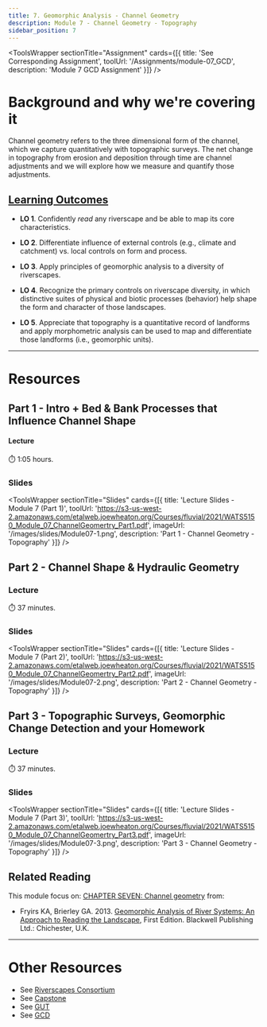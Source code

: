 ```yaml
---
title: 7. Geomorphic Analysis - Channel Geometry
description: Module 7 - Channel Geometry - Topography
sidebar_position: 7
---
```


<ToolsWrapper
  sectionTitle="Assignment"
  cards={[{
    title: 'See Corresponding Assignment',
    toolUrl: '/Assignments/module-07_GCD',
    description: 'Module 7 GCD Assignment'
  }]}
/>

# Background and why we're covering it

Channel geometry refers to the three dimensional form of the channel, which we capture quantitatively with topographic surveys. The net change in topography from erosion and deposition through time are channel adjustments and we will explore how we measure and quantify those adjustments.

## [Learning Outcomes](/syllabus/#course-objectives)

- **LO 1**. Confidently *read* any riverscape and be able to map its core characteristics.

- **LO 2**. Differentiate influence of external controls (e.g., climate and catchment) vs. local controls on form and process. 

- **LO 3**. Apply principles of geomorphic analysis to a diversity of riverscapes.

- **LO 4**. Recognize the primary controls on riverscape diversity, in which distinctive suites of physical and biotic processes (behavior) help shape the form and character of those landscapes. 

- **LO 5**. Appreciate that topography is a quantitative record of landforms and apply morphometric analysis can be used to map and differentiate those landforms (i.e., geomorphic units).

   

------

# Resources

## Part 1 -  Intro + Bed & Bank Processes that Influence Channel Shape
#### Lecture

<YouTubeEmbed videoId="PL0ZiZg4rilzLiYfUYTGS71wO9kXPrfLgl" />

⏱️ 1:05 hours.

### Slides


<ToolsWrapper
  sectionTitle="Slides"
  cards={[{
    title: 'Lecture Slides - Module 7 (Part 1)',
    toolUrl: 'https://s3-us-west-2.amazonaws.com/etalweb.joewheaton.org/Courses/fluvial/2021/WATS5150_Module_07_ChannelGeomertry_Part1.pdf',
    imageUrl: '/images/slides/Module07-1.png',
    description: 'Part 1 - Channel Geometry - Topography'
  }]}
/>


## Part 2 - Channel Shape & Hydraulic Geometry
### Lecture

<YouTubeEmbed videoId="PL0ZiZg4rilzKIfCyGnxhnHBypu34GYDQy" />

⏱️ 37 minutes.

### Slides


<ToolsWrapper
  sectionTitle="Slides"
  cards={[{
    title: 'Lecture Slides - Module 7 (Part 2)',
    toolUrl: 'https://s3-us-west-2.amazonaws.com/etalweb.joewheaton.org/Courses/fluvial/2021/WATS5150_Module_07_ChannelGeomertry_Part2.pdf',
    imageUrl: '/images/slides/Module07-2.png',
    description: 'Part 2 - Channel Geometry - Topography'
  }]}
/>


## Part 3 - Topographic Surveys, Geomorphic Change Detection and your Homework
### Lecture

<YouTubeEmbed videoId="PL0ZiZg4rilzKLa9vIr0mGI1CwxoCXpi8S" />

⏱️ 37 minutes.

### Slides


<ToolsWrapper
  sectionTitle="Slides"
  cards={[{
    title: 'Lecture Slides - Module 7 (Part 3)',
    toolUrl: 'https://s3-us-west-2.amazonaws.com/etalweb.joewheaton.org/Courses/fluvial/2021/WATS5150_Module_07_ChannelGeomertry_Part3.pdf',
    imageUrl: '/images/slides/Module07-3.png',
    description: 'Part 3 - Channel Geometry - Topography'
  }]}
/>


## Related Reading

This module focus on: [CHAPTER SEVEN: Channel geometry](https://ebookcentral-proquest-com.dist.lib.usu.edu/lib/usu/reader.action?docID=1032536&ppg=132) from:
- Fryirs KA, Brierley GA. 2013. [Geomorphic Analysis of River Systems: An Approach to Reading the Landscape](https://www.wiley.com/en-au/Geomorphic+Analysis+of+River+Systems%3A+An+Approach+to+Reading+the+Landscape-p-9781405192743), First Edition.  Blackwell Publishing Ltd.: Chichester, U.K.


-----
# Other Resources

- See [Riverscapes Consortium](http://riverscapes.net)
- See [Capstone](http://capstone.restoration.usu.edu)
- See [GUT](http://gut.riverscapes.xyz)
- See [GCD](http://gcd.riverscapes.xyz)
